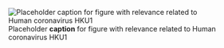 ![Placeholder __caption__ for figure with relevance related to Human coronavirus HKU1](/img/placeholder.jpg)